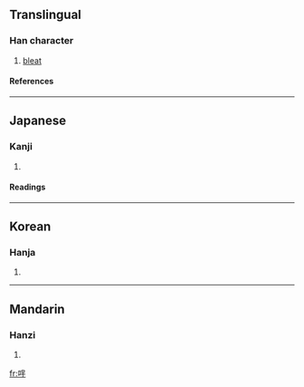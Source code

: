 ==Translingual==
===Han character===
{{Han char|rn=30|rad=口|as=07|sn=10|four=|canj=口廿一十 (RTMJ), X口廿一十 (XRTMJ)}}
# [[bleat]]
====References====
{{Han ref|kx=0191.070|dkj=03672|dj=0410.200|hdz=10625.081|uh=54F6|ud=21750}}
----
==Japanese==
===Kanji===
{{ja-kanji|grade=|rs=口07}}
# {{defn|Japanese}} 
====Readings====
{{ja-readings|on=[[ば]] (ba), [[め]] (me), [[び]] (bi), [[み]] (mi)|kun=}}
----
==Korean==
===Hanja===
{{ko-hanja|hangeul=마|rv=ma|mr=ma}}
# {{defn|Korean}}
----
==Mandarin==
===Hanzi===
{{cmn-hanzi|pin=[[miē]] ([[mie1]])|wg=mieh<sup>1</sup>}}
# {{defn|Mandarin}}

[[fr:哶]]